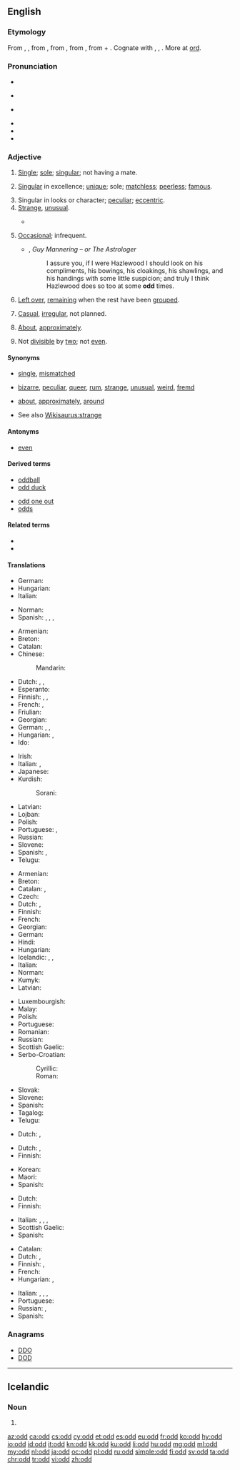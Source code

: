 {{also|ODD|Odd}}
==English==

===Etymology===
From {{etyl|enm|en}} {{term|od|lang=enm|sc=Latn}}, {{term|odde||odd, single|lang=enm|sc=Latn}}, from {{etyl|non|en}} {{term|oddi||third or additional number, triangle|lang=non|sc=Latn}}, from {{term|oddr||point of a weapon|lang=non|sc=Latn}}, from {{etyl|gem-pro|en}} {{m|gem-pro|*uzdaz||point}}, from {{etyl|ine-pro|en}} {{m|ine-pro|*wes-||to stick, prick, pierce, sting}} + {{etyl|ine-pro|en}} {{m|ine-pro|*dʰe-||to set, place}}. Cognate with {{etyl|is|-}} {{term|oddi||triangle, point of land, odd number|lang=is}}, {{etyl|sv|-}} {{term|udd||a point|lang=sv|sc=Latn}}, {{etyl|ang|-}} {{term|ord||a point|lang=ang}}. More at [[ord]].

===Pronunciation===
* {{enPR|ŏd}}
* {{a|UK}} {{IPA|/ɒd/|lang=en}}
* {{a|US}} {{IPA|/ɑd/|lang=en}}
* {{audio|en-us-odd.ogg|Audio (US)|lang=en}}
* {{rhymes|ɒd|lang=en}}
* {{rhymes|ɑːd|lang=en}}

===Adjective===
{{en-adj|-|er}}

# {{context|not comparable|lang=en}} [[single|Single]]; [[sole]]; [[singular]]; not having a mate.
#: {{usex|lang=en|Optimistically, he had a corner of a drawer for '''odd''' socks.}}
# {{context|obsolete|lang=en}} [[singular|Singular]] in excellence; [[unique]]; sole; [[matchless]]; [[peerless]]; [[famous]].
# Singular in looks or character; [[peculiar]]; [[eccentric]].
# [[strange|Strange]], [[unusual]].
#: {{usex|lang=en|She slept in, which was very '''odd'''.}}
#* {{quote-book|year=1898|author={{w|Winston Churchill (novelist)|Winston Churchill}}
|title={{w|The Celebrity}}|chapter=5
|passage=We made an '''odd''' party before the arrival of the Ten, particularly when the Celebrity dropped in for lunch or dinner. He could not be induced to remain permanently at Mohair because Miss Trevor was at Asquith, but he appropriated a Hempstead cart from the Mohair stables and made the trip sometimes twice in a day.}}
# {{context|not comparable|lang=en}} [[occasional|Occasional]]; infrequent.
#: {{usex|lang=en|but for the '''odd''' exception}}
#* {{w|Sir Walter Scott}}, ''Guy Mannering – or The Astrologer''
#*: I assure you, if I were Hazlewood I should look on his compliments, his bowings, his cloakings, his shawlings, and his handings with some little suspicion; and truly I think Hazlewood does so too at some '''odd''' times.
# {{context|not comparable|lang=en}} [[left over|Left over]], [[remain]]ing when the rest have been [[grouped]].
#: {{usex|lang=en|I'm the '''odd''' one out.}}
# {{context|not comparable|lang=en}} [[casual|Casual]], [[irregular]], not planned.
#: {{usex|lang=en|He's only worked '''odd''' jobs.}}
# {{context|not comparable|in combination with a number|not comparable|lang=en}} [[about|About]], [[approximately]].
#: {{usex|lang=en|There were thirty-'''odd''' people in the room.}}
# {{context|not comparable|lang=en}} Not [[divisible]] by [[two]]; not [[even]].
#: {{usex|lang=en|The product of '''odd''' numbers is also '''odd'''.}}

====Synonyms====
* {{sense|not having a mate}} [[single]], [[mismatched]]
* {{sense|strange}} [[bizarre]], [[peculiar]], [[queer]], [[rum]], [[strange]], [[unusual]], [[weird]], [[fremd]]
* {{sense|about}} [[about]], [[approximately]], [[around]]
* See also [[Wikisaurus:strange]]

====Antonyms====
* {{sense|not divisible by two}} [[even]]

====Derived terms====
{{rel-top|Terms derived from ''odd''}}
* [[oddball]]
* [[odd duck]]
{{rel-mid}}
* [[odd one out]]
* [[odds]]
{{rel-bottom}}

====Related terms====
* {{l|en|ord}}
* {{l|en|odds and ends}}

====Translations====
{{trans-top|not having a mate}}
* German: {{t+|de|einzeln}}
* Hungarian: {{t+|hu|páratlan}}
* Italian: {{t|it|spaiato}}
{{trans-mid}}
* Norman: {{t|nrf|dêpathié}}
* Spanish: {{t+|es|guacho}}, {{t+|es|desparejado}}, {{t+|es|desemparejado}}, {{t+|es|suelto}}
{{trans-bottom}}

{{trans-top|strange}}
* Armenian: {{t|hy|տարօրինակ}}
* Breton: {{t|br|Iskis}}
* Catalan: {{t+|ca|estrany|m}}
* Chinese:
*: Mandarin: {{t+|cmn|奇怪|tr=qí quài}}
* Dutch: {{t+|nl|vreemd}}, {{t+|nl|merkwaardig}}, {{t+|nl|raar}}
* Esperanto: {{t|eo|stranga}}
* Finnish: {{t+|fi|outo}}, {{t+|fi|kummallinen}}, {{t+|fi|omituinen}}
* French: {{t+|fr|bizarre}}, {{t+|fr|étrange}}
* Friulian: {{t|fur|stramp}}
* Georgian: {{t|ka|უცნაური|sc=Geor}}
* German: {{t+|de|seltsam}}, {{t+|de|merkwürdig}}, {{t+|de|komisch}}
* Hungarian: {{t+|hu|furcsa}}, {{t+|hu|fura}}
* Ido: {{t+|io|baroka}}
{{trans-mid}}
* Irish: {{t|ga|aisteach}}
* Italian: {{t+|it|strano}}, {{t+|it|strambo}}
* Japanese: {{t+|ja|変|tr=へん, hen}}
* Kurdish:
*: Sorani: {{t|ku|سه‌یر|tr=sair|sc=ku-Arab}}
* Latvian: {{t|lv|dīvains}}
* Lojban: {{t+|jbo|cizra}}
* Polish: {{t+|pl|dziwny}}
* Portuguese: {{t+|pt|estranho}}, {{t+|pt|raro}}
* Russian: {{t+|ru|стра́нный}}
* Slovene: {{t+|sl|čuden}}
* Spanish: {{t+|es|extraño}}, {{t+|es|raro}}
* Telugu: {{t|te|విలక్షణమైన}}
{{trans-bottom}}

{{trans-top|not divisible by two}}
* Armenian: {{t|hy|կենտ}}
* Breton: {{t|br|impar}}
* Catalan: {{t|ca|imparell}}, {{t|ca|senar}}
* Czech: {{t+|cs|lichý|m}}
* Dutch: {{t+|nl|oneven}}, {{t|nl|onpaar}}
* Finnish: {{t+|fi|pariton}}
* French: {{t+|fr|impair}}
* Georgian: {{t|ka|კენტი|sc=Geor}}
* German: {{t+|de|ungerade}}
* Hindi: {{t|hi|विषम|tr=viṣam|sc=Deva}}
* Hungarian: {{t+|hu|páratlan}}
* Icelandic: {{t|is|odda-}}, {{t|is|ójafn}}, {{t+|is|hvass}}
* Italian: {{t|it|dispari}}
* Norman: {{t|nrf|fâlot}}
* Kumyk: {{t|kum|такъ|tr=taq}}
* Latvian: {{t|lv|nepāra}}
{{trans-mid}}
* Luxembourgish: {{t|lb|ongerued}}
* Malay: {{t|ms|ganjil}}
* Polish: {{t+|pl|nieparzysty}}
* Portuguese: {{t+|pt|ímpar}}
* Romanian: {{t+|ro|impar}}
* Russian: {{t+|ru|нечётный}}
* Scottish Gaelic: {{t|gd|còrr}}
* Serbo-Croatian:
*: Cyrillic: {{t|sh|непаран}}
*: Roman: {{t+|sh|neparan}}
* Slovak: {{t|sk|nepárny}}
* Slovene: {{t|sl|lih}}
* Spanish: {{t|es|impar}}
* Tagalog: {{t|tl|gansal}}
* Telugu: {{t+|te|బేసి}}
{{trans-bottom}}

{{trans-top|rare: but for the odd exception}}
* Dutch: {{t+|nl|uitzonderlijk}}, {{t+|nl|zeldzaam}}
{{trans-mid}}
{{trans-bottom}}

{{trans-top|left over after others have been grouped}}
* Dutch: {{t+|nl|overblijvend}}, {{t+|nl|resterend}}
* Finnish: {{t+|fi|pariton}}
{{trans-mid}}
* Korean: {{t|ko|우수리}}
* Maori: {{t|mi|makere}}
* Spanish: {{t+|es|sobrante}}
{{trans-bottom}}

{{trans-top|casual, irregular}}
* Dutch: {{t|nl|onregelmatig}}
* Finnish: {{t+|fi|satunnainen}}
{{trans-mid}}
* Italian: {{t|it|occasionale}}, {{t+|it|irregolare}}, {{t+|it|casuale}}, {{t|it|mordi e fuggi}}
* Scottish Gaelic: {{t|gd|corra}}
* Spanish: {{t|es|ocasional}}
{{trans-bottom}}

{{trans-top|about}}
* Catalan: {{t+|ca|escaig}}
* Dutch: {{t|nl|bij benadering}}, {{t+|nl|ongeveer}}
* Finnish: {{t+|fi|noin}}, {{t+|fi|suunnilleen}}
* French: {{t+|fr|à peu près}}
* Hungarian: {{t+|hu|valahány}}, {{t+|hu|egynéhány}}
{{trans-mid}}
* Italian: {{t+|it|circa}}, {{t+|it|all'incirca}}, {{t|it|a occhio e croce}}, {{t+|it|approssimativamente}}
* Portuguese: {{t+|pt|aproximadamente}}
* Russian: {{t+|ru|о́коло}}, {{t+|ru|приблизи́тельно}}
* Spanish: {{t+|es|aproximadamente}}
{{trans-bottom}}

===Anagrams===
* [[DDO#English|DDO]]
* [[DOD#English|DOD]]

----

==Icelandic==

===Noun===
{{is-noun form}}

# {{is-inflection of|oddur|indef|acc|s}}

[[az:odd]]
[[ca:odd]]
[[cs:odd]]
[[cy:odd]]
[[et:odd]]
[[es:odd]]
[[eu:odd]]
[[fr:odd]]
[[ko:odd]]
[[hy:odd]]
[[io:odd]]
[[id:odd]]
[[it:odd]]
[[kn:odd]]
[[kk:odd]]
[[ku:odd]]
[[li:odd]]
[[hu:odd]]
[[mg:odd]]
[[ml:odd]]
[[my:odd]]
[[nl:odd]]
[[ja:odd]]
[[oc:odd]]
[[pl:odd]]
[[ru:odd]]
[[simple:odd]]
[[fi:odd]]
[[sv:odd]]
[[ta:odd]]
[[chr:odd]]
[[tr:odd]]
[[vi:odd]]
[[zh:odd]]